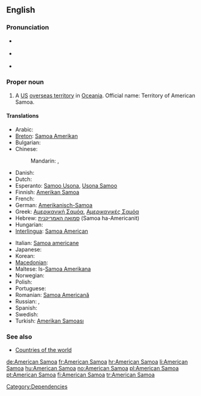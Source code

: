 ==English==
{{wikipedia}}

===Pronunciation===
* {{a|UK}} {{IPA|/əˈmɛɹ.ɪ.kən səˈməʊ.ə/}}
* {{a|US}} {{IPA|/əˈmɛɹ.ɪ.kən səˈmoʊ.ə/}}
* {{audio|en-us-American Samoa.ogg|Audio (US)}}

===Proper noun===
{{en-proper noun|head=[[American]] [[Samoa]]}}

# A [[US]] [[overseas territory]] in [[Oceania]]. Official name: Territory of American Samoa.

====Translations====
{{trans-top|US overseas territory in Oceania}}
* Arabic: {{t|ar|ساموا الأمريكية|f|tr=samuuwa al-'amrikíyya|sc=Arab}}
* [[Breton]]: [[Samoa Amerikan]]
* Bulgarian: {{t|bg|Американски Самоа|m|tr=Amerikánski Samóa}}
* Chinese:
*: Mandarin: {{t-|cmn|美屬薩摩亞|sc=Hani}}, {{t-|cmn|美属萨摩亚|tr=Měishǔ Sàmóyà|sc=Hani}}
* Danish: {{t+|da|Amerikansk Samoa}}
* Dutch: {{t-|nl|Amerikaans-Samoa}}
* Esperanto: [[Samoo Usona]], [[Usona Samoo]]
* Finnish: [[Amerikan Samoa]]
* French: {{t+|fr|Samoa américaines}}
* German: [[Amerikanisch-Samoa]]
* Greek: [[Αμερικανική Σαμόα]], [[Αμερικανικές Σαμόα]]
* Hebrew: [[סמואה האמריקנית]] (Samoa ha-Americanit)
* Hungarian: {{t+|hu|Amerikai Szamoa}}
* [[Interlingua]]: [[Samoa American]]
{{trans-mid}}
* Italian: [[Samoa americane]]
* Japanese: {{t|ja|アメリカン・サモア|tr=Amerikan-Samoa|sc=Jpan}}
* Korean: {{t|ko|미국령 사모아|tr=Miguk-ryeong Samoa|sc=Kore}}
* [[Macedonian]]: {{t|mk|Американска Самоа|f|tr=Ameríkanska Samóa}}
* Maltese: Is-[[Samoa Amerikana]]
* Norwegian: {{t-|no|Amerikansk Samoa}}
* Polish: {{t+|pl|Samoa Amerykańskie}}
* Portuguese: {{t+|pt|Samoa Americana}}
* Romanian: [[Samoa Americană]] {{f}}
* Russian: {{t|ru|Американское Самоа|n|tr=Amerikánskoje Samóa}}, {{t|ru|Восточное Самоа|n|tr=Vostóčnoje Samóa}}
* Spanish: {{t+|es|Samoa Americana}}
* Swedish: {{t+|sv|Amerikanska Samoa}}
* Turkish: [[Amerikan Samoası]]
{{trans-bottom}}

===See also===
* [[Appendix:Countries of the world|Countries of the world]]

[[Category:Dependencies]]

[[de:American Samoa]]
[[fr:American Samoa]]
[[hr:American Samoa]]
[[li:American Samoa]]
[[hu:American Samoa]]
[[no:American Samoa]]
[[pl:American Samoa]]
[[pt:American Samoa]]
[[fi:American Samoa]]
[[tr:American Samoa]]